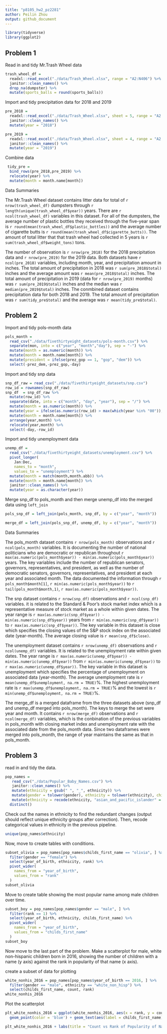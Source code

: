 ```yaml
---
title: "p8105_hw2_pz2281"
author: Peilin Zhou
output: github_document
---
```


```r
library(tidyverse)
library(ggplot2)
```
## Problem 1

Read in and tidy Mr.Trash Wheel data

```r
trash_wheel_df = 
  readxl::read_excel("./data/Trash_Wheel.xlsx", range = "A2:N406") %>% 
  janitor::clean_names() %>% 
  drop_na(dumpster) %>% 
  mutate(sports_balls = round(sports_balls))
```

Import and tidy precipitation data for 2018 and 2019

```r
pre_2018 = 
  readxl::read_excel("./data/Trash_Wheel.xlsx", sheet = 5, range = "A2:B14") %>%
  janitor::clean_names() %>% 
  mutate(year = "2018")

pre_2019 = 
  readxl::read_excel("./data/Trash_Wheel.xlsx", sheet = 4, range = "A2:B8") %>% 
  janitor::clean_names() %>% 
  mutate(year = "2019")
```

Combine data

```r
 tidy_pre = 
  bind_rows(pre_2018,pre_2019) %>% 
  relocate(year) %>% 
  mutate(month = month.name[month])
```



Data Summaries

The Mr.Trash Wheel dataset contains litter data for total of `r nrow(trash_wheel_df)` dumpsters through `r length(unique(trash_wheel_df$year))` years. There are `r ncol(trash_wheel_df)` variables in this dataset. For all of the dumpsters, the average number of plastic bottles they received through the five-year span is `r round(mean(trash_wheel_df$plastic_bottles))` and the average number of cigarette butts is `r round(mean(trash_wheel_df$cigarette_butts))`. The amount of total litter that that trash wheel had collected in 5 years is `r sum(trash_wheel_df$weight_tons)` tons.

The number of observation is `r nrow(pre_2018)` for the 2018 precipitation data and `r nrow(pre_2019)` for the 2019 data. Both datasets have `r ncol(pre_2018)` variables, including month, year, and precipitation amount in inches. The total amount of precipitation in 2018 was `r sum(pre_2018$total)` inches and the average amount  was `r mean(pre_2018$total)` inches. The total amount of precipitation in 2019 (data for `r nrow(pre_2019)` months) was `r sum(pre_2019$total)` inches and the median was `r median(pre_2019$total)` inches. The conmbined dataset contains precipitation data for both 2018 and 2019. The total amount of precipitation was `r sum(tidy_pre$total)` and the average was `r mean(tidy_pre$total)`.

## Problem 2

Import and tidy pols-month data

```r
pols_month =
  read_csv("./data/fivethirtyeight_datasets/pols-month.csv") %>% 
  separate(mon, into = c("year", "month","day"), sep = "-") %>% 
  mutate(month = as.numeric(month)) %>% 
  mutate(month = month.name[month]) %>% 
  mutate(president = ifelse(prez_gop == 1, "gop", "dem")) %>% 
  select(-prez_dem,-prez_gop,-day)
```

Import and tidy snp data

```r
snp_df_raw = read_csv("./data/fivethirtyeight_datasets/snp.csv")
row_id = rownames(snp_df_raw)
snp_df  = snp_df_raw %>% 
  mutate(row_id) %>% 
  separate(date, into = c("month", "day", "year"), sep = "/") %>% 
  mutate(month = as.numeric(month)) %>%
  mutate(year = ifelse(as.numeric(row_id) > max(which(year %in% "00")), sub("^", "19", year), sub("^", "20",year))) %>%
  mutate(month = month.name[month]) %>% 
  arrange(year,month) %>% 
  relocate(year,month) %>% 
  select(-day,-row_id)
```

Import and tidy unemployment data

```r
unemp_df = 
  read_csv("./data/fivethirtyeight_datasets/unemployment.csv") %>% 
  pivot_longer(
    Jan:Dec,
    names_to = "month",
    values_to = "unemployment") %>% 
  mutate(month = match(month,month.abb)) %>% 
  mutate(month = month.name[month]) %>% 
  janitor::clean_names() %>% 
  mutate(year = as.character(year))
```

Merge snp_df to pols_month and then merge unemp_df into the merged data using `left_join`

```r
pols_snp_df = left_join(pols_month, snp_df, by = c("year", "month"))

merge_df = left_join(pols_snp_df, unemp_df, by = c("year", "month"))
```


Data Summaries

The pols_month dataset contains `r nrow(pols_month)` observations and `r ncol(pols_month)` variables. It is documenting the number of national politicians who are democratic or republican throughout `r max(as.numeric(pols_month$year)) - min(as.numeric(pols_month$year))` years. The key variables include the number of republican senators, governors, representatives, and president, as well as the number of democratic senators, governors, representatives, and president at each year and associated month. The data documented the information through `r pols_month$month[1]`, `r min(as.numeric(pols_month$year))` to `r tail(pols_month$month,1)`, `r max(as.numeric(pols_month$year))`.

The snp dataset contains `r nrow(snp_df)` observations and `r ncol(snp_df)` variables. it is related to the Standard & Poor’s stock market index which is a representative measure of stock market as a whole within given dates. The year range is `r max(as.numeric(snp_df$year)) - min(as.numeric(snp_df$year))` years from `r min(as.numeric(snp_df$year))` to  `r max(as.numeric(snp_df$year))`. The key variable in this dataset is close which specifies the closing values of the S&P stock index on the associated date (year-month). The average closing value is `r mean(snp_df$close)`.

The unemployment dataset contains `r nrow(unemp_df)` observations and `r ncol(unemp_df)` variables. It is related to the unemployment rate within given dates. The year range is `r max(as.numeric(unemp_df$year)) - min(as.numeric(unemp_df$year))` from `r min(as.numeric(unemp_df$year))` to  `r max(as.numeric(unemp_df$year))`. The key variable in this dataset is unemployment which specifies the percentage of unemployment on associated data (year-month). The average unemployment rate is `r mean(unemp_df$unemployment, na.rm = TRUE)`%. The highest unemployment rate is `r max(unemp_df$unemployment, na.rm = TRUE)`% and the lowest is `r min(unemp_df$unemployment, na.rm = TRUE)`%.

The merge_df is a merged dataframe from the three datasets above (snp_df and unemp_df merged into pols_month). The keys to merge the set were year and month. It contains `r nrow(merge_df)` observations and `r ncol(merge_df)` variables, which is the conbination of the previous variables in pols_month with closing market index and unemployment rate with the associated date from the pols_month data. Since two dataframes were merged into pols_month, the range of year maintains the same as that in pols_month.

## Problem 3

read in and tidy the data. 

```r
pop_names = 
   read_csv("./data/Popular_Baby_Names.csv") %>% 
   janitor::clean_names() %>% 
   mutate(ethnicity = gsub(" ", "_", ethnicity)) %>% 
   mutate(gender = tolower(gender), ethnicity = tolower(ethnicity), childs_first_name = tolower(childs_first_name)) %>% 
   mutate(ethnicity = recode(ethnicity, "asian_and_pacific_islander" = "asian_and_paci", "white_non_hispanic" = "white_non_hisp", "black_non_hispanic" = "black_non_hisp")) %>% 
  distinct()
```

Check out the names in ethnicity to find the redundant changes (output should reflect unique ethnicity groups after correction). Then, recode categorical values in ethnicity in the previous pipeline.
```r
unique(pop_names$ethnicity)
```


Now, move to create tables with conditions.

```r
subset_olivia = pop_names[pop_names$childs_first_name == "olivia", ] %>% 
  filter(gender == "female") %>% 
  select(year_of_birth, ethnicity, rank) %>% 
  pivot_wider(
    names_from = "year_of_birth",
    values_from = "rank"
  )
subset_olivia
```

Move to create table showing the most popular name among male children over time.

```r
subset_boy = pop_names[pop_names$gender == "male", ] %>% 
  filter(rank == 1) %>% 
  select(year_of_birth, ethnicity, childs_first_name) %>% 
  pivot_wider(
    names_from = "year_of_birth",
    values_from = "childs_first_name"
  )
subset_boy
```

Now move to the last part of the problem. Make a scatterplot for male, white non-hispanic children born in 2016, showing the number of children with a name (y axis) against the rank in popularity of that name (x axis).

create a subset of data for plotting

```r
white_nonhis_2016 = pop_names[pop_names$year_of_birth == 2016, ] %>% 
  filter(gender == "male", ethnicity == "white_non_hisp") %>% 
  select(childs_first_name, count, rank)
white_nonhis_2016
```

Plot the scatterplot

```r
plt_white_nonhis_2016 = ggplot(white_nonhis_2016, aes(x = rank, y = count)) + 
  geom_point(color = 'blue') + geom_text(aes(label = childs_first_name), hjust = 0.25,  vjust = -1)

plt_white_nonhis_2016 + labs(title = "Count vs Rank of Popularity of Names", subtitle = "for White Non-hispanic Children Born in 2016")
```

















